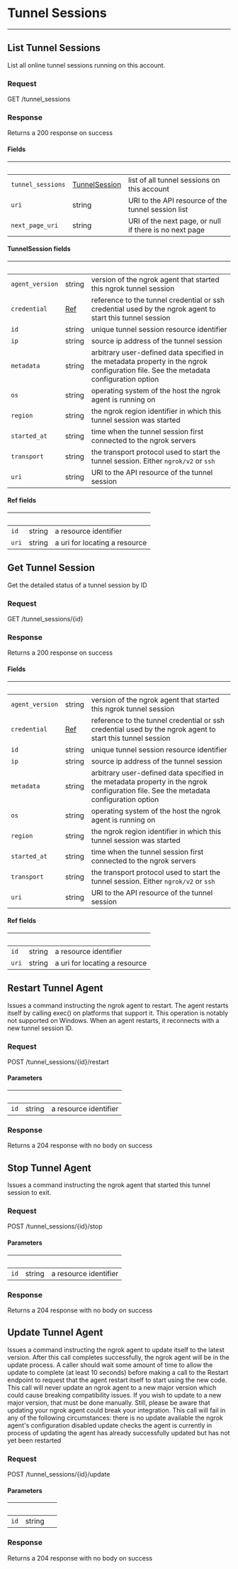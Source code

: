 

# Tunnel Sessions
------------------

## List Tunnel Sessions

List all online tunnel sessions running on this account.

### Request

GET /tunnel_sessions

<TunnelSessionsListRequest />

### Response

Returns a 200 response on success

<TunnelSessionsListResponse />

#### Fields

| &nbsp; | &nbsp; | &nbsp; |
|---|---|---|
| `tunnel_sessions` | [TunnelSession](#tunnelsession-fields) | list of all tunnel sessions on this account |
| `uri` | string | URI to the API resource of the tunnel session list |
| `next_page_uri` | string | URI of the next page, or null if there is no next page |

#### TunnelSession fields

| &nbsp; | &nbsp; | &nbsp; |
|---|---|---|
| `agent_version` | string | version of the ngrok agent that started this ngrok tunnel session |
| `credential` | [Ref](#ref-fields) | reference to the tunnel credential or ssh credential used by the ngrok agent to start this tunnel session |
| `id` | string | unique tunnel session resource identifier |
| `ip` | string | source ip address of the tunnel session |
| `metadata` | string | arbitrary user-defined data specified in the metadata property in the ngrok configuration file. See the metadata configuration option |
| `os` | string | operating system of the host the ngrok agent is running on |
| `region` | string | the ngrok region identifier in which this tunnel session was started |
| `started_at` | string | time when the tunnel session first connected to the ngrok servers |
| `transport` | string | the transport protocol used to start the tunnel session. Either `ngrok/v2` or `ssh` |
| `uri` | string | URI to the API resource of the tunnel session |
#### Ref fields

| &nbsp; | &nbsp; | &nbsp; |
|---|---|---|
| `id` | string | a resource identifier |
| `uri` | string | a uri for locating a resource |

## Get Tunnel Session

Get the detailed status of a tunnel session by ID

### Request

GET /tunnel_sessions/{id}

<TunnelSessionsGetRequest />

### Response

Returns a 200 response on success

<TunnelSessionsGetResponse />

#### Fields

| &nbsp; | &nbsp; | &nbsp; |
|---|---|---|
| `agent_version` | string | version of the ngrok agent that started this ngrok tunnel session |
| `credential` | [Ref](#ref-fields) | reference to the tunnel credential or ssh credential used by the ngrok agent to start this tunnel session |
| `id` | string | unique tunnel session resource identifier |
| `ip` | string | source ip address of the tunnel session |
| `metadata` | string | arbitrary user-defined data specified in the metadata property in the ngrok configuration file. See the metadata configuration option |
| `os` | string | operating system of the host the ngrok agent is running on |
| `region` | string | the ngrok region identifier in which this tunnel session was started |
| `started_at` | string | time when the tunnel session first connected to the ngrok servers |
| `transport` | string | the transport protocol used to start the tunnel session. Either `ngrok/v2` or `ssh` |
| `uri` | string | URI to the API resource of the tunnel session |

#### Ref fields

| &nbsp; | &nbsp; | &nbsp; |
|---|---|---|
| `id` | string | a resource identifier |
| `uri` | string | a uri for locating a resource |

## Restart Tunnel Agent

Issues a command instructing the ngrok agent to restart. The agent restarts itself by calling exec() on platforms that support it. This operation is notably not supported on Windows. When an agent restarts, it reconnects with a new tunnel session ID.

### Request

POST /tunnel_sessions/{id}/restart

<TunnelSessionsRestartRequest />

#### Parameters

| &nbsp; | &nbsp; | &nbsp; |
|---|---|---|
| `id` | string | a resource identifier |

### Response

Returns a 204 response with no body on success

## Stop Tunnel Agent

Issues a command instructing the ngrok agent that started this tunnel session to exit.

### Request

POST /tunnel_sessions/{id}/stop

<TunnelSessionsStopRequest />

#### Parameters

| &nbsp; | &nbsp; | &nbsp; |
|---|---|---|
| `id` | string | a resource identifier |

### Response

Returns a 204 response with no body on success

## Update Tunnel Agent

Issues a command instructing the ngrok agent to update itself to the latest version. After this call completes successfully, the ngrok agent will be in the update process. A caller should wait some amount of time to allow the update to complete (at least 10 seconds) before making a call to the Restart endpoint to request that the agent restart itself to start using the new code. This call will never update an ngrok agent to a new major version which could cause breaking compatibility issues. If you wish to update to a new major version, that must be done manually. Still, please be aware that updating your ngrok agent could break your integration. This call will fail in any of the following circumstances: there is no update available the ngrok agent's configuration disabled update checks the agent is currently in process of updating the agent has already successfully updated but has not yet been restarted

### Request

POST /tunnel_sessions/{id}/update

<TunnelSessionsUpdateRequest />

#### Parameters

| &nbsp; | &nbsp; | &nbsp; |
|---|---|---|
| `id` | string |  |

### Response

Returns a 204 response with no body on success
